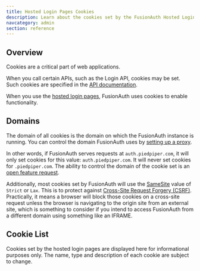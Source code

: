 ```yaml
---
title: Hosted Login Pages Cookies
description: Learn about the cookies set by the FusionAuth Hosted Login pages.
navcategory: admin
section: reference
---
```



## Overview

Cookies are a critical part of web applications.

When you call certain APIs, such as the Login API, cookies may be set. Such cookies are specified in the [API documentation](/docs/apis/).

When you use the [hosted login pages](/docs/get-started/core-concepts/integration-points#hosted-login-pages), FusionAuth uses cookies to enable functionality.

## Domains

The domain of all cookies is the domain on which the FusionAuth instance is running. You can control the domain FusionAuth uses by [setting up a proxy](/docs/operate/deploy/proxy-setup).

In other words, if FusionAuth serves requests at `auth.piedpiper.com`, it will only set cookies for this value: `auth.piedpiper.com`. It will never set cookies for `.piedpiper.com`. The ability to control the domain of the cookie set is an [open feature request](https://github.com/FusionAuth/fusionauth-issues/issues/1991).

Additionally, most cookies set by FusionAuth will use the [SameSite](https://developer.mozilla.org/en-US/docs/Web/HTTP/Headers/Set-Cookie#samesitesamesite-value) value of `Strict` or `Lax`. This is to protect against [Cross-Site Request Forgery (CSRF)](https://owasp.org/www-community/attacks/csrf). Practically, it means a browser will block those cookies on a cross-site request unless the browser is navigating to the origin site from an external site, which is something to consider if you intend to access FusionAuth from a different domain using something like an IFRAME.

## Cookie List

<Aside type="caution">
Cookies set by the hosted login pages are displayed here for informational purposes only. The name, type and description of each cookie are subject to change.
</Aside>

<CookieList />
